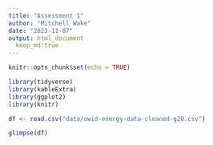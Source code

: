 ```yaml
---
title: "Assessment 1"
author: "Mitchell Wake"
date: "2023-11-07"
output: html_document
  keep_md:true
---
```


```r
knitr::opts_chunk$set(echo = TRUE)
```

```r
library(tidyverse)
library(kableExtra)
library(ggplot2)
library(knitr)
```

```r
df <- read.csv("data/owid-energy-data-cleaned-g20.csv")

glimpse(df)
```

